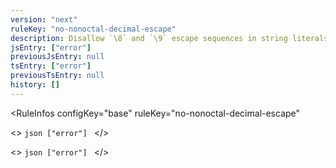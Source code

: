 ```yaml
---
version: "next"
ruleKey: "no-nonoctal-decimal-escape"
description: Disallow `\8` and `\9` escape sequences in string literals
jsEntry: ["error"]
previousJsEntry: null
tsEntry: ["error"]
previousTsEntry: null
history: []
---
```


<RuleInfos 
  configKey="base" 
  ruleKey="no-nonoctal-decimal-escape" 
>
  <>
    ```json
    ["error"]
    ```
  </>

  <>
    ```json
    ["error"]
    ```
  </>
</RuleInfos>
